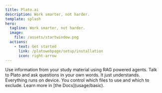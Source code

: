 ```yaml
---
title: Plato.ai
description: Work smarter, not harder.
template: splash
hero:
  tagline: Work smarter, not harder.
  image:
    file: /assets/startwindow.png
  actions:
    - text: Get started
      link: /platowebpage/setup/installation
      icon: right-arrow
---
```




<CardGrid stagger>
	<Card title="Context Driven" icon="open-book">
		Use information from your study material using RAG powered agents.
	</Card>
	<Card title="Conversational" icon="comment">
		Talk to Plato and ask questions in your own words. It just understands.
	</Card>
	<Card title="Complete Control" icon="setting">
		Everything runs on device. You control which files to use and which to exclude.
	</Card>
	<Card title="Read the docs" icon="open-book">
		Learn more in [the Docs](usage/basic).
	</Card>
</CardGrid>
